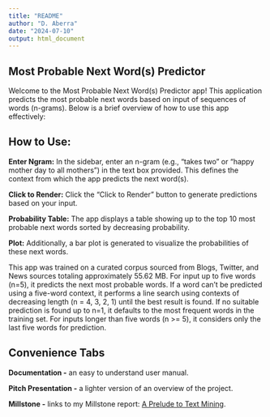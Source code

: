```yaml
---
title: "README"
author: "D. Aberra"
date: "2024-07-10"
output: html_document
---
```

## Most Probable Next Word(s) Predictor

Welcome to the Most Probable Next Word(s) Predictor app! This application predicts the most probable next words based on input of sequences of words (n-grams). Below is a brief overview of how to use this app effectively:

## How to Use:
**Enter Ngram:** In the sidebar, enter an n-gram (e.g., "takes two" or "happy mother day to all mothers") in the text box provided. This defines the context from which the app predicts the next word(s).

**Click to Render:** Click the "Click to Render" button to generate predictions based on your input.

**Probability Table:** The app displays a table showing up to the top 10 most probable next words sorted by decreasing probability.

**Plot:** Additionally, a bar plot is generated to visualize the probabilities of these next words.

This app was trained on a curated corpus sourced from Blogs, Twitter, and News sources totaling approximately 55.62 MB. For input up to five words (n=5), it predicts the next most probable words. If a word can't be predicted using a five-word context, it performs a line search using contexts of decreasing length (n = 4, 3, 2, 1) until the best result is found. If no suitable prediction is found up to n=1, it defaults to the most frequent words in the training set. For inputs longer than five words (n >= 5), it considers only the last five words for prediction.

## Convenience Tabs

**Documentation -**  an easy to understand user manual.

**Pitch Presentation -**  a lighter version of an overview of the project.

**Millstone -**  links to my Millstone report: [A Prelude to Text Mining](https://rpubs.com/dawit3000/A_Prelude_to_Text_Mining).

